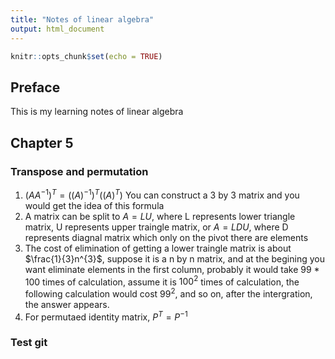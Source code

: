 ---
title: "Notes of linear algebra"
output: html_document
---

```{r setup, include=FALSE}
knitr::opts_chunk$set(echo = TRUE)
```

## Preface

This is my learning notes of linear algebra


## Chapter 5

### Transpose and permutation
1. $(AA^{-1})^{T}=((A)^{-1})^{T}((A)^{T})$ You can construct a 3 by 3 matrix and you would get the idea of this formula
2. A matrix can be split to $A=LU$, where L represents lower triangle matrix, U represents upper traingle matrix, or $A=LDU$, where D represents diagnal matrix which only on the pivot there are elements
3. The cost of elimination of getting a lower traingle matrix is about $\frac{1}{3}n^{3}$, suppose it is a n by n matrix, and at the begining you want eliminate elements in the first column, probably it would take 99 * 100 times of calculation, assume it is $100^{2}$ times of calculation, the following calculation would cost $99^{2}$, and so on, after the intergration, the answer appears.
4. For permutaed identity matrix, $P^{T}=P^{-1}$

### Test git
